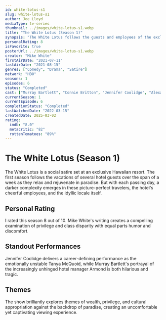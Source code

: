 ```yaml
---
id: white-lotus-s1
slug: white-lotus-s1
author: Joe Lloyd
mediaType: tv-series
thumbnail: ../images/white-lotus-s1.webp
title: "The White Lotus (Season 1)"
synopsis: "The White Lotus follows the guests and employees of the exclusive tropical resort, The White Lotus, as their vacations unfold with various dysfunctions and dark secrets coming to light."
personalRating: 8
isFavorite: true
posterUrl: ../images/white-lotus-s1.webp
creator: "Mike White"
firstAirDate: "2021-07-11"
lastAirDate: "2021-08-15"
genres: ["Comedy", "Drama", "Satire"]
network: "HBO"
seasons: 1
episodes: 6
status: "Completed"
cast: ["Murray Bartlett", "Connie Britton", "Jennifer Coolidge", "Alexandra Daddario", "Jake Lacy", "Sydney Sweeney", "Steve Zahn"]
currentSeason: 1
currentEpisode: 6
completionStatus: "Completed"
lastWatchedDate: "2022-03-15"
createdDate: 2025-03-02
rating:
  imdb: "8.0"
  metacritic: "82"
  rottenTomatoes: "89%"
---
```


# The White Lotus (Season 1)

The White Lotus is a social satire set at an exclusive Hawaiian resort. The first season follows the vacations of several hotel guests over the span of a week as they relax and rejuvenate in paradise. But with each passing day, a darker complexity emerges in these picture-perfect travelers, the hotel's cheerful employees, and the idyllic locale itself.

## Personal Rating

I rated this season 8 out of 10. Mike White's writing creates a compelling examination of privilege and class disparity with equal parts humor and discomfort.

## Standout Performances

Jennifer Coolidge delivers a career-defining performance as the emotionally unstable Tanya McQuoid, while Murray Bartlett's portrayal of the increasingly unhinged hotel manager Armond is both hilarious and tragic.

## Themes

The show brilliantly explores themes of wealth, privilege, and cultural appropriation against the backdrop of paradise, creating an uncomfortable yet captivating viewing experience.
